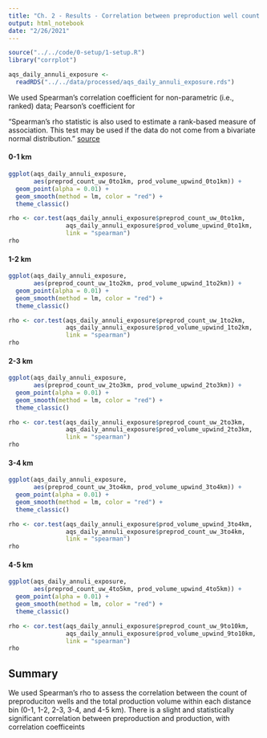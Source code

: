 ```yaml
---
title: "Ch. 2 - Results - Correlation between preproduction well count and production volume"
output: html_notebook
date: "2/26/2021"
---
```


```r
source("../../code/0-setup/1-setup.R")
library("corrplot")
```

```r
aqs_daily_annuli_exposure <- 
  readRDS("../../data/processed/aqs_daily_annuli_exposure.rds")
```

We used Spearman's correlation coefficient for non-parametric (i.e., ranked) data; Pearson's coefficient for 

"Spearman’s rho statistic is also used to estimate a rank-based measure of association. This test may be used if the data do not come from a bivariate normal distribution." [source](http://www.sthda.com/english/wiki/correlation-test-between-two-variables-in-r#spearman-rank-correlation-coefficient)

#### 0-1 km

```r
ggplot(aqs_daily_annuli_exposure,
       aes(preprod_count_uw_0to1km, prod_volume_upwind_0to1km)) +
  geom_point(alpha = 0.01) +
  geom_smooth(method = lm, color = "red") +
  theme_classic()
```

```r
rho <- cor.test(aqs_daily_annuli_exposure$preprod_count_uw_0to1km,
                aqs_daily_annuli_exposure$prod_volume_upwind_0to1km, 
                link = "spearman")
rho
```

#### 1-2 km

```r
ggplot(aqs_daily_annuli_exposure,
       aes(preprod_count_uw_1to2km, prod_volume_upwind_1to2km)) +
  geom_point(alpha = 0.01) +
  geom_smooth(method = lm, color = "red") +
  theme_classic()
```

```r
rho <- cor.test(aqs_daily_annuli_exposure$preprod_count_uw_1to2km,
                aqs_daily_annuli_exposure$prod_volume_upwind_1to2km, 
                link = "spearman")
rho
```

#### 2-3 km

```r
ggplot(aqs_daily_annuli_exposure,
       aes(preprod_count_uw_2to3km, prod_volume_upwind_2to3km)) +
  geom_point(alpha = 0.01) +
  geom_smooth(method = lm, color = "red") +
  theme_classic()
```

```r
rho <- cor.test(aqs_daily_annuli_exposure$preprod_count_uw_2to3km,
                aqs_daily_annuli_exposure$prod_volume_upwind_2to3km, 
                link = "spearman")
rho
```

#### 3-4 km

```r
ggplot(aqs_daily_annuli_exposure,
       aes(preprod_count_uw_3to4km, prod_volume_upwind_3to4km)) +
  geom_point(alpha = 0.01) +
  geom_smooth(method = lm, color = "red") +
  theme_classic()
```

```r
rho <- cor.test(aqs_daily_annuli_exposure$prod_volume_upwind_3to4km,
                aqs_daily_annuli_exposure$preprod_count_uw_3to4km, 
                link = "spearman")
rho
```

#### 4-5 km

```r
ggplot(aqs_daily_annuli_exposure,
       aes(preprod_count_uw_4to5km, prod_volume_upwind_4to5km)) +
  geom_point(alpha = 0.01) +
  geom_smooth(method = lm, color = "red") +
  theme_classic()
```


```r
rho <- cor.test(aqs_daily_annuli_exposure$preprod_count_uw_9to10km,
                aqs_daily_annuli_exposure$prod_volume_upwind_9to10km, 
                link = "spearman")
rho
```


## Summary

We used Spearman's rho to assess the correlation between the count of preproduciton wells and the total production volume within each distance bin (0-1, 1-2, 2-3, 3-4, and 4-5 km).  There is a slight and statistically significant correlation between preproduction and production, with correlation coefficeints 